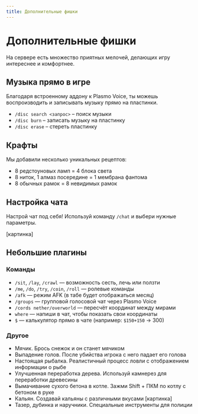 ```yaml
---
title: Дополнительные фишки
---
```


# Дополнительные фишки

На сервере есть множество приятных мелочей, делающих игру интереснее и комфортнее.

## Музыка прямо в игре

Благодаря встроенному аддону к Plasmo Voice, ты можешь воспроизводить и записывать музыку прямо на пластинки.

- `/disc search <запрос>` – поиск музыки
- `/disc burn` – записать музыку на пластинку
- `/disc erase` – стереть пластинку

## Крафты

Мы добавили несколько уникальных рецептов:

- 8 редстоуновых ламп = 4 блока света
- 8 ниток, 1 алмаз посередине = 1 мембрана фантома
- 8 обычных рамок = 8 невидимых рамок

## Настройка чата

Настрой чат под себя! Используй команду `/chat` и выбери нужные параметры.

[картинка]

## Небольшие плагины

### Команды

- `/sit`, `/lay`, `/crawl` — возможность сесть, лечь или ползти
- `/me`, `/do`, `/try`, `/coin`, `/roll` — ролевые команды
- `/afk` — режим AFK (в табе будет отображаться месяц)
- `/groups` — групповой голосовой чат через Plasmo Voice
- `/cords nether/overworld` — пересчёт координат между мирами
- `where` — напиши в чат, чтобы показать свои координаты
- `$` — калькулятор прямо в чате (например: `$150+150` → 300)

### Другое

- Мячик. Брось снежок и он станет мячиком
- Выпадение голов. После убийства игрока с него падает его голова
- Настоящая рыбалка. Реалистичный процесс ловли с отображением информации о рыбе
- Улучшенная переработка дерева. Используй камнерез для переработки древесины
- Вымачивание сухого бетона в котле. Зажми Shift + ПКМ по котлу с бетоном в руке
- Кальян. Создавай кальяны с различными вкусами [картинка]
- Тазер, дубинка и наручники. Специальные инструменты для полиции
